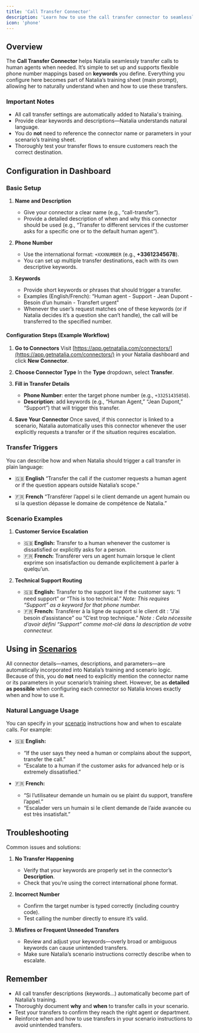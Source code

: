 ```yaml
---
title: 'Call Transfer Connector'
description: 'Learn how to use the call transfer connector to seamlessly hand over conversations to human agents'
icon: 'phone'
---
```


## Overview

The **Call Transfer Connector** helps Natalia seamlessly transfer calls to human agents when needed. It’s simple to set up and supports flexible phone number mappings based on **keywords** you define. Everything you configure here becomes part of Natalia’s training sheet (main prompt), allowing her to naturally understand when and how to use these transfers.

### Important Notes
- All call transfer settings are automatically added to Natalia's training.
- Provide clear keywords and descriptions—Natalia understands natural language.
- You do **not** need to reference the connector name or parameters in your scenario’s training sheet.
- Thoroughly test your transfer flows to ensure customers reach the correct destination.

## Configuration in Dashboard

### Basic Setup

1. **Name and Description**
    - Give your connector a clear name (e.g., “call-transfer”).
    - Provide a detailed description of when and why this connector should be used (e.g., “Transfer to different services if the customer asks for a specific one or to the default human agent”).

2. **Phone Number**
    - Use the international format: `+XXXNUMBER` (e.g., **+33612345678**).
    - You can set up multiple transfer destinations, each with its own descriptive keywords.

3. **Keywords**
    - Provide short keywords or phrases that should trigger a transfer.
    - Examples (English/French): “Human agent - Support - Jean Dupont - Besoin d’un humain - Transfert urgent"
    - Whenever the user’s request matches one of these keywords (or if Natalia decides it’s a question she can’t handle), the call will be transferred to the specified number.

#### Configuration Steps (Example Workflow)
1. **Go to Connectors**
Visit [https://app.getnatalia.com/connectors/](https://app.getnatalia.com/connectors/) in your Natalia dashboard and click **New Connector**.

2. **Choose Connector Type**
In the **Type** dropdown, select **Transfer**.

3. **Fill in Transfer Details**
    - **Phone Number**: enter the target phone number (e.g., `+33251435858`).
    - **Description**: add keywords (e.g., “Human Agent,” “Jean Dupont,” “Support”) that will trigger this transfer.

4. **Save Your Connector**
Once saved, if this connector is linked to a scenario, Natalia automatically uses this connector whenever the user explicitly requests a transfer or if the situation requires escalation.

### Transfer Triggers

You can describe how and when Natalia should trigger a call transfer in plain language:

- 🇬🇧 **English**
“Transfer the call if the customer requests a human agent or if the question appears outside Natalia’s scope.”

-  🇫🇷 **French**
“Transférer l’appel si le client demande un agent humain ou si la question dépasse le domaine de compétence de Natalia.”

### Scenario Examples

1. **Customer Service Escalation**
    - 🇬🇧 **English:** Transfer to a human whenever the customer is dissatisfied or explicitly asks for a person.
    - 🇫🇷 **French:** Transférer vers un agent humain lorsque le client exprime son insatisfaction ou demande explicitement à parler à quelqu’un.

2. **Technical Support Routing**
    - 🇬🇧 **English:** Transfer to the support line if the customer says: “I need support” or “This is too technical.”
*Note: This requires “Support” as a keyword for that phone number.*
    - 🇫🇷 **French:** Transférer à la ligne de support si le client dit : “J’ai besoin d’assistance” ou “C’est trop technique.”
*Note : Cela nécessite d’avoir défini “Support” comme mot-clé dans la description de votre connecteur.*

[//]: # (## Best Practices)

[//]: # ()
[//]: # (1. **Clear Communication**)

[//]: # (    - Inform the customer about the transfer and the reason.)

[//]: # (    - Provide any wait-time or hold expectations.)

[//]: # ()
[//]: # (2. **Smooth Handoffs**)

[//]: # (    - Ensure an agent is available to take the call.)

[//]: # (    - Preserve context: let the agent know what has been discussed so far.)

[//]: # (    - Confirm the transfer was successful.)

[//]: # ()
[//]: # (3. **Quality Assurance**)

[//]: # (    - Monitor how often transfers occur.)

[//]: # (    - Track customer satisfaction &#40;CSAT&#41; before and after transfers.)

[//]: # (    - Review patterns to refine your keywords or descriptions.)

## Using in [Scenarios](/dashboard/scenarios/introduction)

All connector details—names, descriptions, and parameters—are automatically incorporated into Natalia’s training and scenario logic. Because of this, you do **not** need to explicitly mention the connector name or its parameters in your scenario’s training sheet. However, be as **detailed as possible** when configuring each connector so Natalia knows exactly when and how to use it.

### Natural Language Usage

You can specify in your [scenario](https://docs.getnatalia.com/dashboard/scenarios/introduction) instructions how and when to escalate calls. For example:

- 🇬🇧 **English:**
    - “If the user says they need a human or complains about the support, transfer the call.”
    - “Escalate to a human if the customer asks for advanced help or is extremely dissatisfied.”

- 🇫🇷 **French:**
    - “Si l’utilisateur demande un humain ou se plaint du support, transfère l’appel.”
    - “Escalader vers un humain si le client demande de l’aide avancée ou est très insatisfait.”

## Troubleshooting

Common issues and solutions:

1. **No Transfer Happening**
    - Verify that your keywords are properly set in the connector’s **Description**.
    - Check that you’re using the correct international phone format.

2. **Incorrect Number**
    - Confirm the target number is typed correctly (including country code).
    - Test calling the number directly to ensure it’s valid.

3. **Misfires or Frequent Unneeded Transfers**
    - Review and adjust your keywords—overly broad or ambiguous keywords can cause unintended transfers.
    - Make sure Natalia’s scenario instructions correctly describe when to escalate.

## Remember

- All call transfer descriptions (keywords...) automatically become part of Natalia’s training.
- Thoroughly document **why** and **when** to transfer calls in your scenario.
- Test your transfers to confirm they reach the right agent or department.
- Reinforce when and how to use transfers in your scenario instructions to avoid unintended transfers.